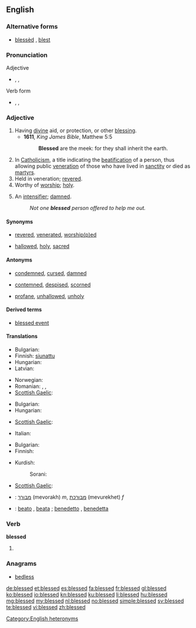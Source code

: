 ==English==

===Alternative forms===
* [[blessèd]] {{qualifier|poetic}}, [[blest]] {{qualifier|archaic}}

===Pronunciation===
; Adjective
* {{enPR|blĕst|blĕsʹĭd}}, {{IPA|/blɛst/|/ˈblɛs.ɨd/}}, {{X-SAMPA|/blEst/|/"blEs.Id/}}
; Verb form
* {{enPR|blĕst}}, {{IPA|/blɛst/}}, {{X-SAMPA|/blEst/}}

===Adjective===
{{en-adj|more}}

# Having [[divine]] aid, or protection, or other [[blessing]].
#* '''1611''', ''King James Bible'', Matthew 5:5
#*: '''Blessed''' are the meek: for they shall inherit the earth.
# In [[Catholicism]], a title indicating the [[beatification]] of a person, thus allowing public [[veneration]] of those who have lived in [[sanctity]] or died as [[martyr]]s.
# Held in veneration; [[revere|revered]].
# Worthy of [[worship]]; [[holy]].
# {{informal}} An [[intensifier]]; [[damned]].
#: ''Not one '''blessed''' person offered to help me out.''

====Synonyms====
* {{sense|revered}} [[revered]], [[venerate]]d, [[worship|worship(p)ed]]
* {{sense|holy}} [[hallowed]], [[holy]], [[sacred]]

====Antonyms====
* {{sense|having divine aid, or protection, or other blessing}} [[condemned]], [[cursed]], [[damned]]
* {{sense|revered}} [[contemn]]ed, [[despise]]d, [[scorn]]ed
* {{sense|holy}} [[profane]], [[unhallowed]], [[unholy]]

====Derived terms====
* [[blessed event]]

====Translations====
{{trans-top|having divine aid, or protection, or other blessing}}
* Bulgarian: {{t+|bg|благословен}}
* Finnish: [[siunattu]]
* Hungarian: {{t+|hu|áldott}}
* Latvian: {{t-|lv|svētīts}}
{{trans-mid}}
* Norwegian: {{t-|no|velsignet}}
* Romanian: {{t-|ro|binecuvântat|m|n}}, {{t-|ro|blagoslovit|m|n}}, {{t-|ro|binecuvântată|f}}
* [[Scottish Gaelic]]: {{t-|gd|naomh}}
{{trans-bottom}}

{{trans-top|In Catholicism, a title indicating the beatification of a person}}
* Bulgarian: {{t+|bg|блажен}}
* Hungarian: {{t+|hu|boldog}}
{{trans-mid}}
* [[Scottish Gaelic]]: {{t-|gd|naomh}}
{{trans-bottom}}

{{trans-top|held in veneration; revered}}
* Italian: {{t-|it|benedetta|f}}
{{trans-mid}}
{{trans-bottom}}

{{trans-top|worthy of worship; holy}}
* Bulgarian: {{t+|bg|свещен}}
* Finnish: {{t+|fi|pyhä}}
{{trans-mid}}
* Kurdish:
*: Sorani: {{ku-Arab|[[پیرۆز]]}}
* [[Scottish Gaelic]]: {{t-|gd|naomh}}
{{trans-bottom}}

{{checktrans-top}}
* {{ttbc|he}}: [[מבורך]] (mevorakh) ''m'', [[מבורכת]] (mevurekhet) ''f''
{{trans-mid}}
* {{ttbc|it}}: [[beato]] {{m}}, [[beata]] {{f}}; [[benedetto]] {{m}}, [[benedetta]] {{f}}
{{trans-bottom}}

===Verb===
'''blessed'''

# {{past of|bless}}

<!--Antonyms, etc, belong at the infinitive only

====Antonyms====
* [[cursed]]
* [[condemned]]
-->

===Anagrams===
* [[bedless#English|bedless]]

[[Category:English heteronyms]]

[[de:blessed]]
[[et:blessed]]
[[es:blessed]]
[[fa:blessed]]
[[fr:blessed]]
[[gl:blessed]]
[[ko:blessed]]
[[io:blessed]]
[[kn:blessed]]
[[ku:blessed]]
[[li:blessed]]
[[hu:blessed]]
[[mg:blessed]]
[[my:blessed]]
[[nl:blessed]]
[[no:blessed]]
[[simple:blessed]]
[[sv:blessed]]
[[te:blessed]]
[[vi:blessed]]
[[zh:blessed]]